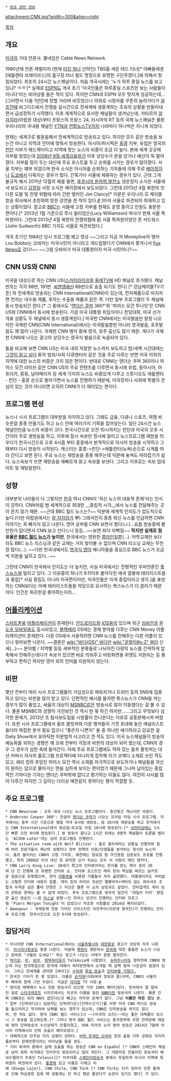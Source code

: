  * [[방송 관련 정보]]

attachment:CNN.jpg?width=300&align=right

[[목차]]
== 개요 ==
[[미국]]의 거대 언론사. 풀네임은 Cable News Network.

1980년에 언론 재벌이자 (현재 [[타임 워너]] 산하인) TBS를 세운 테드 터너[* 야빠들에겐 [애틀랜타 브레이브스]의 홈구장 터너 필드 명칭으로 유명한 구단주였다.]에 의해서 창립되었다. 최초의 24시간 뉴스채널이다. 처음 개국시에는 '누가 하루 종일 뉴스를 보고 있냐? ㅋㅋ'[* 실제로 [[ESPN]]도 개국 초기 '미국인들은 하루종일 스포츠만 보는 사람들이 아니다'라는 비아냥을 들은 적이 있다. 하지만 CNN과 ESPN 모두 멋지게 성공하는데... ]그러면서 다들 1년안에 망할 거라며 비웃었으나 의외로 시청자를 꾸준히 늘려가다가 [[걸프전]]때 바그다드에서 전쟁을 실시간으로 전세계에 생중계하는 초유의 상황을 만들어내면서 급성장하기 시작했다. 이후 세계적으로 유사한 채널들이 생겨났는데, 카타르의 [[알 자지라]](아랍권 대상)부터 프랑스의 프랑스 24, 러시아의 RT 등의 국제 뉴스채널은 물론 우리나라의 국내용 채널인 [[YTN]]과 [[연합뉴스TV]]까지 나라마다 하나씩은 지니게 되었다. 

현재는 세계구로 발돋움해서 전세계적으로 방송되고 있다. 하지만 모두 같은 방송을 보는건 아니고 지역과 언어에 맞춰서 방송한다. 아시아/퍼시픽은 [[홍콩]] 지부, 유럽은 영국의 [[런던]] 지부가 헤드쿼터이고 지역에 맞는 뉴스의 비중이 조금 더 높다. 본래 세계 곳곳에 지부를 뒀었는데 [[2008년 9월 세계금융위기]] 이후 상당수가 문을 닫거나 예산이 뚝 떨어졌다. 지부를 많이 두는 대신에 주요 포스트를 두고 순회를 시키는 경우가 많아졌다. 서울 지부는 폐부 되었으며 한국 소식은 아시아를 순회하는 기자들에 의해 주로 [[베이징]]이나 [[도쿄]]에서 다뤄지는 경우가 많다. 간혹가다 서울에 체류하는 경우가 있다. 근데 그게 불규칙 해서 2011년 12월의 예를 들면, [[후쿠시마 원자력 발전소]] 냉온정지 소식은 서울에서 보도되고 [[김정일]] 사망 소식은 베이징에서 보도되었다. 그런데 2013년 4월 북한의 잇다른 도발 및 전쟁 위협에 따라 간판 앵커인 Jim Clancy[* 이분은 우리나라 모 케이블방송 회사에서 초청하여 방한 강연을 한 적이 있다.[http://tbwebzine.com/30164580074 #] ]마저 서울로 파견되어 취재하고 있는 상황이었다. 참고로 [[BBC]]는 서울에 고정 지부를 현재도 운영 중이고 인원도 충분한 편이다.[* 2013년 1월 기준으로 루시 윌리엄슨(Lucy Williamson) 여사가 현재 서울 특파원이다. 그런데 2013년 4월 북한의 전쟁위협에 前 서울 특파원이었던 존 서드워스(John Sudworth) BBC 기자도 서울로 파견되었다.]

{{{#!html
<iframe width="420" height="315" src="http://www.youtube.com/embed/n2lohcGoGds" frameborder="0" allowfullscreen></iframe>
}}}

개국 초기인 1984년 당시 프로그램 예고 영상
~~그리고 지금 저 Moneyline의 앵커 Lou Bobbs는 오바마는 미국시민이 아니라고 개드립쳤다가 CNN에서 쫓겨나서 [[Fox News]]로 갔다!~~ ~~그럼 오바마가 미국 대통령이지 미국 시민이니?~~

== CNN US와 CNNI ==
미국을 대상으로 하는 CNN US([[스카이라이프]]와 [[올레TV]]에 HD 채널로 추가됐다. 채널 번호는 각각 98번, 191번. [[씨앤앰]]에선 88번으로 송출 되기도 한다) [* 강남케이블TV기준] 와 전세계로 방송되는 CNN International(CNNI)이 있는데, 전자제품으로 따지자면 전자는 내수용 제품, 후자는 수출용 제품과 같은 격. 다만 일부 프로그램이 두 채널에 동시 방송되긴 한다.[* 그 중에서도 '[[앤더슨 쿠퍼]] 360°'와 '피어스 모건 투나잇'은 CNN US와 CNNI에서 동시에 방송된다. 가끔 미국 대통령 취임식이나 전당대회, 미국 선거 개표 상황도 두 채널에서 동시 생중계된다.] 미국판 CNN에서는 미국발음만 왕창 나오지만 국제판 CNN(CNN International)에서는 미국발음뿐만 아니라 영국발음, 호주발음도 꽤 많이 나온다. 국제판 CNN 앵커 중에 영국, 호주 출신도 많기 때문. 게다가 국제판 CNN에 나오는 광고의 상당수는 영국식 발음으로 녹음되어 있다.

둘을 비교해 보면 CNN US는 미국 내의 자잘한 뉴스까지 보도하고 밤/새벽 시간대에는 [[그것이 알고 싶다]] 류의 범죄/사회 다큐멘터리 같은 것을 주로 다루는 반면 미국 이외의 지역에 대한 뉴스의 비중은 크지 않은 편이다. 반대로 CNNI는 앤더슨 쿠퍼 360이나 피어스 모건 라이브 같은 CNN US의 주요 컨텐츠를 다루면서 동시에 유럽, 동아시아, 아프리카, 중동, 남아메리카 등 세계 각지의 뉴스도 비중있게 다루고 스튜디오도 애틀랜타 - 런던 - 홍콩 순으로 돌아가면서 뉴스를 진행하기 때문에, 미국정치나 사회에 특별히 관심이 있는 것이 아니라면 오히려 CNNI가 더 재미있는 편이다.

== 프로그램 편성 ==
뉴스나 시사 프로그램이 대부분을 차지하고 있다. 그래도 금융, 다큐나 스포츠, 여행 비슷한걸 종종 만들기도 하고 뉴스 안에 여러가지 기획을 집어넣는다. 일단 24시간 뉴스 채널인만큼 뉴스의 비중이 크다. 한국시간으로 오전 10시까지는 런던과 미국의 오후 시간이라 주로 생방송을 하고, 이후에 잠시 속보만 정시에 알리고 뉴스프로그램 재방을 띄우다가 한국시간으로 오후 4시즘 부터 홍콩에서 본격적으로 아시아 방송을 시작하고 그때부터 다시 방송이 시작된다. 캐스터는 홍콩->런던->애틀란타(뉴욕)순으로 시계를 따라 간다고 보면 된다. 주요 뉴스는 재방송을 종종 해주는데 덕분에 놓쳐도 따라잡기가 쉽다. 뉴스속보가 뜨면 재방송을 재빠르게 끊고 속보를 보낸다. 그리고 이후로는 속보 업데이트 및 재탕을한다.

== 성향 ==
대부분의 나라들이 다 그렇지만 [[한국]] 역시 CNN이 '외신 뉴스의 대표적 존재'라는 인식이 강하다. CNN처럼 범 세계적으로 최대한 __중립적 시각__에서 뉴스를 전달해주는 곳이 흔치 않기 때문. ~~근데 BBC 월드 뉴스는?~~ 덕분에 세계적 인지도가 압도적으로 높다.(다만 아랍권에서는 [[알 자지라]]가 甲) 그래서인지 종종 외신 뉴스를 언급하면 CNN 이야기는 꼭 빠지지 않고 나온다. 영어 공부를 CNN 보면서 했다느니...요즘 방송중에 볼만한거 없다면서 CNN 보고 산다느니 등등...~~보면 죄다 자뻑질~~ '''하지만 실제로 점유율은 [[BBC 월드 뉴스]]가 높지만''', 한국에서는 영원한 [[콩라인]]일뿐(...). 어학교재만 보더라도 BBC 뉴스 리스닝과 같은 교재는 거의 찾아볼 수 없으며 CNN 리스닝 교재는 무진장 많다(...). ~~다만 한국내에서도 [[영국식 영어]] 매니아들을 중심으로 BBC 뉴스가 조금씩 지분을 넓히고 있다...~~

그런데 CNN이 한국에서 인지도는 더 높지만, 사실 미국에서는 전형적인 우파언론인 [[폭스뉴스]]에 밀리고 있다. 그 이유중의 하나가 9.11이후 몰아닥친 애국 열풍에 테러리스트들과 중립[* 사실 중립도 아니라 미국편이지만, 미국인들은 이게 중립이라고 생각.]을 표방하는 CNN보다는 아예 테러리스트들을 악당으로 묘사하는 폭스뉴스가 더 끌리기 때문이다. 인간은 화끈한걸 좋아하는지라...

== [[어플리케이션]] ==
[[스마트폰]]용 [[어플리케이션]]이 존재한다. [[안드로이드]]와 [[iOS]]용이 있으며 최근 [[심비안]]과 [[윈도우 모바일]]용도 출시되었고, [[블랙베리]] OS에는 경제 분야를 다루는 CNN Money 어플리케이션이 존재한다. 다른 OS에서 사용하려면 CNN 뉴스를 전해주는 다른 어플이 있으니 찾아보면 나온다. ~~결론은 [[wiki:"바다(OS)"  바다]]만 [[wiki:"겉절이#s-2"  쩌리]] 신세(...)~~ 분야별 / 지역별 등등 세부적인 분류들로 나뉘어진 다량의 뉴스를 간략하게 압축해서 전해주는데다가 속보가 있으면 바로 띄워주고 바탕화면용 위젯도 지원되는 등 풍부하고 편하긴 하지만 영어 외의 언어를 지원하지 않는다.

== 비판 ==
몇년 전부터 여러 시사 프로그램들이 가십성으로 채워지거나 트위터 등의 SNS에 집중하고 있다는 비판을 많이 받고 있다. 단편적인 예시를 들자면 폭스뉴스가 CNN을 까는 경우가 많이 줄었고, 싸움의 대상이 [[MSNBC]]같은 방송사로 많이 이동했다는 걸 볼 수 있다. 물론 MSNBC의 성향이 극진보인 것 역시 한 몪 하긴 하지만......그리고 무엇보다 심각한 문제가, 2013년 초 탐사보도팀을 시청률이 안나온다는 이유로 공중분해시켜 버렸다. 또한 시사 프로그램에서 울프 블릿쳐와 다른 앵커들이 기껏 초대해 놓은 애널리스트들더러 복잡한 분석 필요 없으니 "좋은지 나쁜지" 둘 중 하나만 얘기하라고 강요한 걸 Daily Show에서 유아틱한 이분법적 사고라고 깐 적도 있다. 미국 뉴스채널들이 방송의 예능화를 꾀하는 경향은 꽤 오래 전부터 걱정과 비판의 대상이 되어 왔는데, CNN의 경우 그 경우가 심한 축에 들어간다. 아래 주요 프로그램에도 적혀 있는 울프 블릿쳐는 대선 커버시 자사의 홀로그램 프로젝터에 지나치게 집착해 이가 코메디 소재로 쓰인 적도 있고, 래리 킹의 후임인 피어스 모건 역시 소재를 자극적으로 보도하거나 패널들을 자신이 원하는 답으로 몰아가는 면을 심하게 보이는 편이었기 때문에 그나마 남아있는 중립적인 기자다운 기자는 앤더슨 쿠퍼밖에 없다고 평가하는 이들도 많다. 여전히 시사를 많이 다루긴 하지만 그 깊이는 더이상 예전같지 못하다는 평이 적절할 듯.

== 주요 프로그램 ==
 * CNN Newsroom : 오후 내내 나오는 뉴스 프로그램이다. 중간중간 캐스터만 바뀐다. 
 * Anderson Cooper 360°: 전설의 [[앤더슨 쿠퍼]]가 나오는 프라임 타임 시사 프로그램. 미국에서는 동부 시간 기준으로 평일 저녁 8시에 생방송, 밤 10시에 재방송을 하고 한국에서는 CNN International에서 화요일~토요일 아침 10시에 방송된다.[* [[서머타임]]에는 1시간 빠른 오전 9시에 방송된다.] 본 방송이 끝나고 1시간 뒤에는 4명의 패널들이 토론을 벌이는 'AC360 Later'라는 심야 프로그램도 진행된다.
 * The situation room with Wolf Blitzer : 울프 블리쳐라는 상황실 진행자와 함께 여러 전문가들이 재난의 상황이나 정부 정책의 이점/단점들을 분석하는 형식의 뉴스이다. 울프 블리처는 CNN의 고참 기자로, 예전에는 일요일 밤 주간종합 심층보도 프로를 진행했고, 특히 2008년 미국 대선 등 굵직한 선거 속보는 모두 이 사람이 메인 앵커다.
 * CNN Larry King Live: 20세기 최고의 인터뷰어라는 찬사를 받는 래리 킹이 30여 년 간 진행해 온 유명한 인터뷰 쇼. 인터뷰 호스트인 래리 킹의 핵심을 찌르는 날카로운 질문으로 유명했으며, 현직 [[대통령]]을 비롯한 거물들이 자주 출연했다. 대통령이라도 자비없는 신랄한 인터뷰 내용이 일품. 래리 킹의 라이브 의상인 멜빵바지+넥타이 없는 와이셔츠 조합과 두꺼운 검은 뿔테 안경은 그 자신은 물론 이 쇼의 상징과도 같았다. 안타깝게도 래리 킹의 은퇴로 현재는 볼 수 없게 되었다. 후속 프로그램으로 영국의 일간지 '데일리 미러' 편집장 출신 방송인 ~~겸 [[아스날]] 광팬~~인 피어스 모건이 진행하는 인터뷰 프로그램 'Piers Morgan Tonight'이 있었으나 저조한 시청률로 2014년 폐지되었다.
 * Amanpour - 국제문제 전문 기자인 크리스티안 아만푸어(이란계 영국인)가 진행하는 인터뷰 프로그램. 한국시간으로 오전 6시에 방송된다.

== 잡담거리 ==
 * 아시아판 CNN International에서는 [[서울특별시]]와 [[대한항공]] 광고가 상당히 자주 나온다. [[아시아나항공]]도 종종 나온다. 덕분에 [[북한]]이 깽판쳐서 [[한국]]에 대한 흉흉한 뉴스가 나오고 곧바로 "서울로 오세요!" 하는 광고가 나오는 사태가 종종 벌어진다.
 * [[박지성]], [[비]], [[보아]], [[에픽하이]]등이 TalkAsia에 나왔었다. [[슈퍼주니어]]도 얼마전에 CNN에 떴는데 이는 한국특집으로 한국에 대해서 여러방면에서 소개할 때 살짝 묻혀 나온감이 없잖아 있다. 그리고 전세계를 강타한 [싸이]는 [http://youtu.be/Bz95ahmCEGQ 수차례] [http://youtu.be/0HQ0JpzRU2M 특집 방송]과 [http://youtu.be/YNXMstxB19E 인터뷰를 가졌다.]
 * 한국인 기자가 한 명 있었다. 이름은 [[손지애]](이화여대 정외과 졸)이며, CNN의 서울지부 폐부와 함께 그만 두었다. 지금은 [[아리랑]] TV 사장.[http://www.sctoday.co.kr/news/articleView.html?idxno=11092 #]
 * 영미권 매체에서 뉴스 전문 방송사가 있으면 거의 100% 패러디된다. 한국에서 잘 알려진 걸로 [[스타크래프트]] 시리즈에서는 이곳의 이름을 빌린 [[UNN]]이란 방송국이 나온다. 물론 진짜 CNN과는 뒤의 NN이 겹친다는것 빼고는 아무런 관계가 없다. 그냥 '''이름만 따온 것'''일 뿐.
 * 일부 [단파라디오] 입문자는 단파라디오([단파수신기])를 사면 미국 CNN 라디오 방송을 들으리라고 착각하여 낭패를 보는 경우가 있는데, CNN은 단파방송을 하지도 않으며, 한 적도 없다. 영국 [BBC 월드 서비스]나 ~~[미국의 소리]~~라는 좋은 대체물이 있으니 그 방송을 참고하도록.[* 그러나 영국 BBC 월드 서비스는 중국정부에 의한 전파방해 때문에 영어 단파방송의 수신상태가 안좋아졌고, VOA 미국의 소리 영어 방송은 2014년 7월에 아시아 지역에서의 단파 송출이 폐지되었다.]
 * 대체적으로 민주당 지지 성향이 강하다. [[버락 후세인 오바마]] 정권 출범 이후 공화당 지지자들로부터 관제언론이라는 비아냥을 들을 정도. 
 * 기타 외국어 중에서 실제 송출을 하는 방송은 CNN en Español [* CNN의 스페인어 채널로 남미 좌파 국가에선 친미주의 방송이라고 많이 까인다. 그 대항마로 만들어진 방송국이 베네수엘라가 주축인 Telesur][* 미주대륙 [[스페인어]]방송국 중에서 유일하게 아시아 지역에 특파원이 파견되어 있다. [[홍콩]]에 있고 이름은 디에고 라헤 (Diego Laje)], CNN Chile, CNN Türk [* CNN Türk는 터키 정부의 언론 통제로 인해 탁심광장 집회 때 생중계는 안 하고 펭귄 틀었다가 논란이 있기도 했다] 가 있다. 
